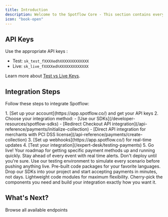 ```yaml
---
title: Introduction 
description: Welcome to the Spotflow Core - This section contains everything you need to successfully integrate, test, and master the Spotflow platform.
icon: "book-open"
---
```



## API Keys

Use the appropriate API keys :

- Test: `sk_test_fXXXXedhXXXXXXXXXXXXX`
- Live: `sk_live_fXXXXedhXXXXXXXXXXXXX`

Learn more about [Test vs Live Keys](/expert-desk/test-mode-vs-live-mode).

## Integration Steps

Follow these steps to integrate Spotflow:

<Steps>
  1. [Set up your account](https://app.spotflow.co/) and get your API keys
  2. Choose your integration method:
     - [Use our SDKs](/developer-resources/spotflow-sdks)
     - [Redirect Checkout API integration](/api-reference/payments/initialize-collection)
      - [Direct API integration for merchants with PCI DSS license](/api-reference/payments/create-collection)
  3. [Set up webhooks](https://app.spotflow.co/) for real-time updates
  4. [Test your integration](/expert-desk/testing-payments)
  5. Go live!
</Steps>

<CardGroup cols={1}>
  <Card title="Integration Guides" icon="rocket" href="/developer-resources/integration-guide">
    Your roadmap for getting specific payment methods up and running quickly.
  </Card>
</CardGroup>

<CardGroup cols={1}>
  <Card title="Webhooks" icon="bell" href="/developer-resources/webhooks/introduction">
    Stay ahead of every event with real time alerts.
  </Card>
</CardGroup>

<CardGroup cols={1}>
  <Card title="Testing & Demo Tools" icon="vial" href="/expert-desk/test-mode-vs-live-mode">
    Don't deploy until you're sure. Use our testing environment to simulate every scenario before pushing anything live.
  </Card>
</CardGroup>

<CardGroup cols={1}>
  <Card title="SDKs" icon="cubes" href="/developer-resources/iOS-sdk">
    Pre-built code packages for your favorite languages. Drop our SDKs into your project and start accepting payments in minutes, not days.
  </Card>
</CardGroup>

<CardGroup cols={1}>
  <Card title="Libraries" icon="books" href="/developer-resources/react-library">
    Lightweight code modules for maximum flexibility. Cherry-pick the components you need and build your integration exactly how you want it.
  </Card>
</CardGroup>

## What's Next?

<CardGroup cols={2}>
  <Card title="API Explorer" icon="compass" href="/api-reference/introduction">
    Browse all available endpoints
  </Card>
</CardGroup>